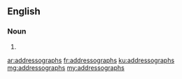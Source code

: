 ==English==

===Noun===
{{head|en|plural}}

# {{plural of|addressograph|lang=en|nocat=1}}

[[ar:addressographs]]
[[fr:addressographs]]
[[ku:addressographs]]
[[mg:addressographs]]
[[my:addressographs]]